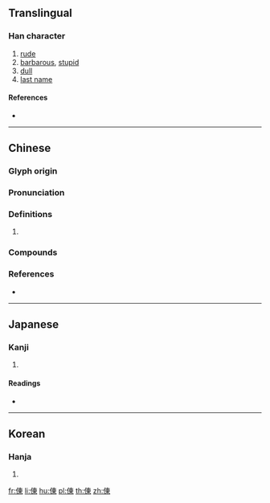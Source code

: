 {{character info/new}}
==Translingual==

===Han character===
{{Han char|rn=9|rad=人|as=08|sn=10|four=|canj=ODW|ids=⿰亻東}}

# [[rude]]
# [[barbarous]], [[stupid]]
# [[dull]]
# [[last name]]

====References====
* {{Han ref|kx=0109.110|dkj=00801|dj=0232.090|hdz=10172.040|uh=5032|ud=20530}}

----

==Chinese==
{{zh-forms}}

===Glyph origin===
{{Han etym}}

===Pronunciation===
{{zh-pron
|m=dōng
|c=dung1
|mc=y
|oc=y
|cat=
}}

===Definitions===
{{zh-hanzi}}

# {{rfdef|zh}}

===Compounds===
{{zh-der|儱倲}}

===References===
* {{R:yue:Jyutping Database}}

----

==Japanese==

===Kanji===
{{ja-kanji|grade=|rs=人08}}

# {{defn|lang=ja|sort=人08}}

====Readings====
* {{ja-readings|on=[[とう]] (tō), [[つ]] (tsu)|kun=[[おろかなさま]] (orokanasama)}}

----

==Korean==

===Hanja===
{{ko-hanja|hangeul=동|rv=dong|mr=tong}}

# {{defn|lang=ko|sort=人08}}

[[fr:倲]]
[[li:倲]]
[[hu:倲]]
[[pl:倲]]
[[th:倲]]
[[zh:倲]]